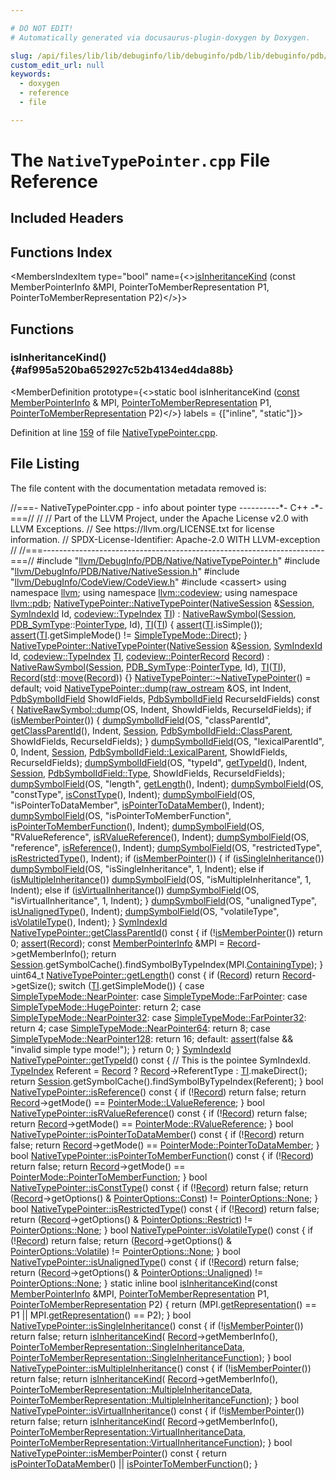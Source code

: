 ```yaml
---

# DO NOT EDIT!
# Automatically generated via docusaurus-plugin-doxygen by Doxygen.

slug: /api/files/lib/lib/debuginfo/lib/debuginfo/pdb/lib/debuginfo/pdb/native/nativetypepointer-cpp
custom_edit_url: null
keywords:
  - doxygen
  - reference
  - file

---
```





# The `NativeTypePointer.cpp` File Reference

<DoxygenPage pluginConfig={pluginConfig}>



## Included Headers

<IncludesList>
<IncludesListItem
  filePath="llvm/DebugInfo/PDB/Native/NativeTypePointer.h"
  permalink="/docs/api/files/include/include/llvm/include/llvm/debuginfo/include/llvm/debuginfo/pdb/include/llvm/debuginfo/pdb/native/nativetypepointer-h"
  isLocal="true" />
<IncludesListItem
  filePath="llvm/DebugInfo/PDB/Native/NativeSession.h"
  permalink="/docs/api/files/include/include/llvm/include/llvm/debuginfo/include/llvm/debuginfo/pdb/include/llvm/debuginfo/pdb/native/nativesession-h"
  isLocal="true" />
<IncludesListItem
  filePath="llvm/DebugInfo/CodeView/CodeView.h"
  permalink="/docs/api/files/include/include/llvm/include/llvm/debuginfo/include/llvm/debuginfo/codeview/codeview-h"
  isLocal="true" />
<IncludesListItem
  filePath="cassert"
  permalink=""
  isLocal="false" />
</IncludesList>

## Functions Index

<MembersIndex>

<MembersIndexItem
  type="bool"
  name={<><a href="#af995a520ba652927c52b4134ed4da88b">isInheritanceKind</a> (const MemberPointerInfo &amp;MPI, PointerToMemberRepresentation P1, PointerToMemberRepresentation P2)</>}>
</MembersIndexItem>

</MembersIndex>


<SectionDefinition>

## Functions

### isInheritanceKind() {#af995a520ba652927c52b4134ed4da88b}

<MemberDefinition
  prototype={<>static bool isInheritanceKind (<a href="/docs/api/files/lib/lib/target/lib/target/aarch64/aarch64promoteconstant-cpp/#a90f8350fecae261c25be85d38b451bff">const</a> <a href="/docs/api/classes/llvm/codeview/memberpointerinfo">MemberPointerInfo</a> &amp; MPI, <a href="/docs/api/namespaces/llvm/codeview/#a524c6566f0266fbbbe1c7ed25882c7dd">PointerToMemberRepresentation</a> P1, <a href="/docs/api/namespaces/llvm/codeview/#a524c6566f0266fbbbe1c7ed25882c7dd">PointerToMemberRepresentation</a> P2)</>}
  labels = {["inline", "static"]}>

Definition at line <a href="#l00159">159</a> of file <a href="/docs/api/files/lib/lib/debuginfo/lib/debuginfo/pdb/lib/debuginfo/pdb/native/nativetypepointer-cpp">NativeTypePointer.cpp</a>.
</MemberDefinition>

</SectionDefinition>

## File Listing

The file content with the documentation metadata removed is:

<ProgramListing>

<Link id="l00001" /><CodeLine lineNumber="1"><Highlight kind="comment">//===- NativeTypePointer.cpp - info about pointer type ----------&#42;- C++ -&#42;-===//</Highlight><Highlight kind="normal"></Highlight></CodeLine>
<Link id="l00002" /><CodeLine lineNumber="2"><Highlight kind="normal"></Highlight><Highlight kind="comment">//</Highlight><Highlight kind="normal"></Highlight></CodeLine>
<Link id="l00003" /><CodeLine lineNumber="3"><Highlight kind="normal"></Highlight><Highlight kind="comment">// Part of the LLVM Project, under the Apache License v2.0 with LLVM Exceptions.</Highlight><Highlight kind="normal"></Highlight></CodeLine>
<Link id="l00004" /><CodeLine lineNumber="4"><Highlight kind="normal"></Highlight><Highlight kind="comment">// See https://llvm.org/LICENSE.txt for license information.</Highlight><Highlight kind="normal"></Highlight></CodeLine>
<Link id="l00005" /><CodeLine lineNumber="5"><Highlight kind="normal"></Highlight><Highlight kind="comment">// SPDX-License-Identifier: Apache-2.0 WITH LLVM-exception</Highlight><Highlight kind="normal"></Highlight></CodeLine>
<Link id="l00006" /><CodeLine lineNumber="6"><Highlight kind="normal"></Highlight><Highlight kind="comment">//</Highlight><Highlight kind="normal"></Highlight></CodeLine>
<Link id="l00007" /><CodeLine lineNumber="7"><Highlight kind="normal"></Highlight><Highlight kind="comment">//===----------------------------------------------------------------------===//</Highlight><Highlight kind="normal"></Highlight></CodeLine>
<Link id="l00008" /><CodeLine lineNumber="8"><Highlight kind="normal"></Highlight></CodeLine>
<Link id="l00009" /><CodeLine lineNumber="9"><Highlight kind="normal"></Highlight><Highlight kind="preprocessor">#include &quot;<a href="/docs/api/files/include/include/llvm/include/llvm/debuginfo/include/llvm/debuginfo/pdb/include/llvm/debuginfo/pdb/native/nativetypepointer-h">llvm/DebugInfo/PDB/Native/NativeTypePointer.h</a>&quot;</Highlight><Highlight kind="normal"></Highlight></CodeLine>
<Link id="l00010" /><CodeLine lineNumber="10"><Highlight kind="normal"></Highlight><Highlight kind="preprocessor">#include &quot;<a href="/docs/api/files/include/include/llvm/include/llvm/debuginfo/include/llvm/debuginfo/pdb/include/llvm/debuginfo/pdb/native/nativesession-h">llvm/DebugInfo/PDB/Native/NativeSession.h</a>&quot;</Highlight><Highlight kind="normal"></Highlight></CodeLine>
<Link id="l00011" /><CodeLine lineNumber="11"><Highlight kind="normal"></Highlight></CodeLine>
<Link id="l00012" /><CodeLine lineNumber="12"><Highlight kind="normal"></Highlight><Highlight kind="preprocessor">#include &quot;<a href="/docs/api/files/include/include/llvm/include/llvm/debuginfo/include/llvm/debuginfo/codeview/codeview-h">llvm/DebugInfo/CodeView/CodeView.h</a>&quot;</Highlight><Highlight kind="normal"></Highlight></CodeLine>
<Link id="l00013" /><CodeLine lineNumber="13"><Highlight kind="normal"></Highlight></CodeLine>
<Link id="l00014" /><CodeLine lineNumber="14"><Highlight kind="normal"></Highlight><Highlight kind="preprocessor">#include &lt;cassert&gt;</Highlight><Highlight kind="normal"></Highlight></CodeLine>
<Link id="l00015" /><CodeLine lineNumber="15"><Highlight kind="normal"></Highlight></CodeLine>
<Link id="l00016" /><CodeLine lineNumber="16"><Highlight kind="normal"></Highlight><Highlight kind="keyword">using namespace </Highlight><Highlight kind="normal"><a href="/docs/api/namespaces/llvm">llvm</a>;</Highlight></CodeLine>
<Link id="l00017" /><CodeLine lineNumber="17"><Highlight kind="normal"></Highlight><Highlight kind="keyword">using namespace </Highlight><Highlight kind="normal"><a href="/docs/api/namespaces/llvm/codeview">llvm::codeview</a>;</Highlight></CodeLine>
<Link id="l00018" /><CodeLine lineNumber="18"><Highlight kind="normal"></Highlight><Highlight kind="keyword">using namespace </Highlight><Highlight kind="normal"><a href="/docs/api/namespaces/llvm/pdb">llvm::pdb</a>;</Highlight></CodeLine>
<Link id="l00019" /><CodeLine lineNumber="19"><Highlight kind="normal"></Highlight></CodeLine>
<Link id="l00020" /><CodeLine lineNumber="20" lineLink="/docs/api/classes/llvm/pdb/nativetypepointer/#ab505cfbd671a4ca4db53adda746f04ad"><Highlight kind="normal"><a href="/docs/api/classes/llvm/pdb/nativetypepointer/#ab505cfbd671a4ca4db53adda746f04ad">NativeTypePointer::NativeTypePointer</a>(<a href="/docs/api/classes/llvm/pdb/nativesession">NativeSession</a> &amp;<a href="/docs/api/classes/llvm/pdb/nativerawsymbol/#ae264b7462dfb57a16a94b8f871f52920">Session</a>, <a href="/docs/api/namespaces/llvm/pdb/#a0d95a0af7fff523a0a4bfb7f6b578d12">SymIndexId</a> Id,</Highlight></CodeLine>
<Link id="l00021" /><CodeLine lineNumber="21"><Highlight kind="normal">                                     <a href="/docs/api/classes/llvm/codeview/typeindex">codeview::TypeIndex</a> <a href="/docs/api/classes/llvm/pdb/nativetypepointer/#a90bb92a5920a90c1263efc52a320a130">TI</a>)</Highlight></CodeLine>
<Link id="l00022" /><CodeLine lineNumber="22"><Highlight kind="normal">    : <a href="/docs/api/classes/llvm/pdb/nativerawsymbol/#a4cbeed8a0b429b5aea245873a199f97b">NativeRawSymbol</a>(<a href="/docs/api/classes/llvm/pdb/nativerawsymbol/#ae264b7462dfb57a16a94b8f871f52920">Session</a>, <a href="/docs/api/namespaces/llvm/pdb/#a33e853ec74d48b1340d1d4bae772d30b">PDB&#95;SymType</a>::<a href="/docs/api/namespaces/llvm/pdb/#a33e853ec74d48b1340d1d4bae772d30bae385c38bb67ea909198e13ee23c21028">PointerType</a>, Id), <a href="/docs/api/classes/llvm/pdb/nativetypepointer/#a90bb92a5920a90c1263efc52a320a130">TI</a>(<a href="/docs/api/classes/llvm/pdb/nativetypepointer/#a90bb92a5920a90c1263efc52a320a130">TI</a>) &#123;</Highlight></CodeLine>
<Link id="l00023" /><CodeLine lineNumber="23"><Highlight kind="normal">  <a href="/docs/api/files/lib/lib/target/lib/target/amdgpu/silowercontrolflow-cpp/#a4868c5d81c5ccc98c47aeab6244346a0">assert</a>(<a href="/docs/api/classes/llvm/pdb/nativetypepointer/#a90bb92a5920a90c1263efc52a320a130">TI</a>.isSimple());</Highlight></CodeLine>
<Link id="l00024" /><CodeLine lineNumber="24"><Highlight kind="normal">  <a href="/docs/api/files/lib/lib/target/lib/target/amdgpu/silowercontrolflow-cpp/#a4868c5d81c5ccc98c47aeab6244346a0">assert</a>(<a href="/docs/api/classes/llvm/pdb/nativetypepointer/#a90bb92a5920a90c1263efc52a320a130">TI</a>.getSimpleMode() != <a href="/docs/api/namespaces/llvm/codeview/#a9a5c54ae452fcc89ddc0c8d9b7b46caaafd1dd0c603be8170f9eae0be9f2f6afb">SimpleTypeMode::Direct</a>);</Highlight></CodeLine>
<Link id="l00025" /><CodeLine lineNumber="25"><Highlight kind="normal">&#125;</Highlight></CodeLine>
<Link id="l00026" /><CodeLine lineNumber="26"><Highlight kind="normal"></Highlight></CodeLine>
<Link id="l00027" /><CodeLine lineNumber="27" lineLink="/docs/api/classes/llvm/pdb/nativetypepointer/#a6c55b42ed0eae4232518eb7911e4527b"><Highlight kind="normal"><a href="/docs/api/classes/llvm/pdb/nativetypepointer/#ab505cfbd671a4ca4db53adda746f04ad">NativeTypePointer::NativeTypePointer</a>(<a href="/docs/api/classes/llvm/pdb/nativesession">NativeSession</a> &amp;<a href="/docs/api/classes/llvm/pdb/nativerawsymbol/#ae264b7462dfb57a16a94b8f871f52920">Session</a>, <a href="/docs/api/namespaces/llvm/pdb/#a0d95a0af7fff523a0a4bfb7f6b578d12">SymIndexId</a> Id,</Highlight></CodeLine>
<Link id="l00028" /><CodeLine lineNumber="28"><Highlight kind="normal">                                     <a href="/docs/api/classes/llvm/codeview/typeindex">codeview::TypeIndex</a> <a href="/docs/api/classes/llvm/pdb/nativetypepointer/#a90bb92a5920a90c1263efc52a320a130">TI</a>,</Highlight></CodeLine>
<Link id="l00029" /><CodeLine lineNumber="29"><Highlight kind="normal">                                     <a href="/docs/api/classes/llvm/codeview/pointerrecord">codeview::PointerRecord</a> <a href="/docs/api/classes/llvm/pdb/nativetypepointer/#aeab0af506bd57a8fb15cae29a3309ed7">Record</a>)</Highlight></CodeLine>
<Link id="l00030" /><CodeLine lineNumber="30"><Highlight kind="normal">    : <a href="/docs/api/classes/llvm/pdb/nativerawsymbol/#a4cbeed8a0b429b5aea245873a199f97b">NativeRawSymbol</a>(<a href="/docs/api/classes/llvm/pdb/nativerawsymbol/#ae264b7462dfb57a16a94b8f871f52920">Session</a>, <a href="/docs/api/namespaces/llvm/pdb/#a33e853ec74d48b1340d1d4bae772d30b">PDB&#95;SymType</a>::<a href="/docs/api/namespaces/llvm/pdb/#a33e853ec74d48b1340d1d4bae772d30bae385c38bb67ea909198e13ee23c21028">PointerType</a>, Id), <a href="/docs/api/classes/llvm/pdb/nativetypepointer/#a90bb92a5920a90c1263efc52a320a130">TI</a>(<a href="/docs/api/classes/llvm/pdb/nativetypepointer/#a90bb92a5920a90c1263efc52a320a130">TI</a>),</Highlight></CodeLine>
<Link id="l00031" /><CodeLine lineNumber="31"><Highlight kind="normal">      <a href="/docs/api/classes/llvm/pdb/nativetypepointer/#aeab0af506bd57a8fb15cae29a3309ed7">Record</a>(<a href="/docs/api/namespaces/std">std</a>::<a href="/docs/api/namespaces/llvm/#abfc9c7ecf70f66901e439f7c04ef3dbb">move</a>(<a href="/docs/api/classes/llvm/pdb/nativetypepointer/#aeab0af506bd57a8fb15cae29a3309ed7">Record</a>)) &#123;&#125;</Highlight></CodeLine>
<Link id="l00032" /><CodeLine lineNumber="32"><Highlight kind="normal"></Highlight></CodeLine>
<Link id="l00033" /><CodeLine lineNumber="33"><Highlight kind="normal"><a href="/docs/api/classes/llvm/pdb/nativetypepointer/#a5429597efbdd652c1552340981ea852d">NativeTypePointer::~NativeTypePointer</a>() = </Highlight><Highlight kind="keywordflow">default</Highlight><Highlight kind="normal">;</Highlight></CodeLine>
<Link id="l00034" /><CodeLine lineNumber="34"><Highlight kind="normal"></Highlight></CodeLine>
<Link id="l00035" /><CodeLine lineNumber="35" lineLink="/docs/api/classes/llvm/pdb/nativetypepointer/#a345422190d7931ba8f40e98dcf8e75b0"><Highlight kind="normal"></Highlight><Highlight kind="keywordtype">void</Highlight><Highlight kind="normal"> <a href="/docs/api/classes/llvm/pdb/nativetypepointer/#a345422190d7931ba8f40e98dcf8e75b0">NativeTypePointer::dump</a>(<a href="/docs/api/classes/llvm/raw-ostream">raw&#95;ostream</a> &amp;OS, </Highlight><Highlight kind="keywordtype">int</Highlight><Highlight kind="normal"> Indent,</Highlight></CodeLine>
<Link id="l00036" /><CodeLine lineNumber="36"><Highlight kind="normal">                             <a href="/docs/api/namespaces/llvm/pdb/#a952cb7401a07c49e2879fbfc92f0dc2c">PdbSymbolIdField</a> ShowIdFields,</Highlight></CodeLine>
<Link id="l00037" /><CodeLine lineNumber="37"><Highlight kind="normal">                             <a href="/docs/api/namespaces/llvm/pdb/#a952cb7401a07c49e2879fbfc92f0dc2c">PdbSymbolIdField</a> RecurseIdFields)</Highlight><Highlight kind="keyword"> const </Highlight><Highlight kind="normal">&#123;</Highlight></CodeLine>
<Link id="l00038" /><CodeLine lineNumber="38"><Highlight kind="normal">  <a href="/docs/api/classes/llvm/pdb/nativerawsymbol/#aeeda1eb1da6fda8318d0a3093caa3ea2">NativeRawSymbol::dump</a>(OS, Indent, ShowIdFields, RecurseIdFields);</Highlight></CodeLine>
<Link id="l00039" /><CodeLine lineNumber="39"><Highlight kind="normal"></Highlight></CodeLine>
<Link id="l00040" /><CodeLine lineNumber="40"><Highlight kind="normal">  </Highlight><Highlight kind="keywordflow">if</Highlight><Highlight kind="normal"> (<a href="/docs/api/classes/llvm/pdb/nativetypepointer/#aa7e4a7228eb6759f0a31c4befccf8019">isMemberPointer</a>()) &#123;</Highlight></CodeLine>
<Link id="l00041" /><CodeLine lineNumber="41"><Highlight kind="normal">    <a href="/docs/api/namespaces/llvm/pdb/#aebe60f61f4fe8956834c561bfb8a75e8">dumpSymbolIdField</a>(OS, </Highlight><Highlight kind="stringliteral">&quot;classParentId&quot;</Highlight><Highlight kind="normal">, <a href="/docs/api/classes/llvm/pdb/nativetypepointer/#a4805d5612b80e0d248c3ddc1a2997a95">getClassParentId</a>(), Indent, <a href="/docs/api/classes/llvm/pdb/nativerawsymbol/#ae264b7462dfb57a16a94b8f871f52920">Session</a>,</Highlight></CodeLine>
<Link id="l00042" /><CodeLine lineNumber="42"><Highlight kind="normal">                      <a href="/docs/api/namespaces/llvm/pdb/#a952cb7401a07c49e2879fbfc92f0dc2ca5ec2b91b4f21888ae4a157c15d806941">PdbSymbolIdField::ClassParent</a>, ShowIdFields,</Highlight></CodeLine>
<Link id="l00043" /><CodeLine lineNumber="43"><Highlight kind="normal">                      RecurseIdFields);</Highlight></CodeLine>
<Link id="l00044" /><CodeLine lineNumber="44"><Highlight kind="normal">  &#125;</Highlight></CodeLine>
<Link id="l00045" /><CodeLine lineNumber="45"><Highlight kind="normal">  <a href="/docs/api/namespaces/llvm/pdb/#aebe60f61f4fe8956834c561bfb8a75e8">dumpSymbolIdField</a>(OS, </Highlight><Highlight kind="stringliteral">&quot;lexicalParentId&quot;</Highlight><Highlight kind="normal">, 0, Indent, <a href="/docs/api/classes/llvm/pdb/nativerawsymbol/#ae264b7462dfb57a16a94b8f871f52920">Session</a>,</Highlight></CodeLine>
<Link id="l00046" /><CodeLine lineNumber="46"><Highlight kind="normal">                    <a href="/docs/api/namespaces/llvm/pdb/#a952cb7401a07c49e2879fbfc92f0dc2ca0a31053bfd7ad7db33f78a8c31f4c99a">PdbSymbolIdField::LexicalParent</a>, ShowIdFields,</Highlight></CodeLine>
<Link id="l00047" /><CodeLine lineNumber="47"><Highlight kind="normal">                    RecurseIdFields);</Highlight></CodeLine>
<Link id="l00048" /><CodeLine lineNumber="48"><Highlight kind="normal">  <a href="/docs/api/namespaces/llvm/pdb/#aebe60f61f4fe8956834c561bfb8a75e8">dumpSymbolIdField</a>(OS, </Highlight><Highlight kind="stringliteral">&quot;typeId&quot;</Highlight><Highlight kind="normal">, <a href="/docs/api/classes/llvm/pdb/nativetypepointer/#a0a0e930306877fcde9ec2d6b9e9abd15">getTypeId</a>(), Indent, <a href="/docs/api/classes/llvm/pdb/nativerawsymbol/#ae264b7462dfb57a16a94b8f871f52920">Session</a>,</Highlight></CodeLine>
<Link id="l00049" /><CodeLine lineNumber="49"><Highlight kind="normal">                    <a href="/docs/api/namespaces/llvm/pdb/#a952cb7401a07c49e2879fbfc92f0dc2caa1fa27779242b4902f7ae3bdd5c6d508">PdbSymbolIdField::Type</a>, ShowIdFields, RecurseIdFields);</Highlight></CodeLine>
<Link id="l00050" /><CodeLine lineNumber="50"><Highlight kind="normal">  <a href="/docs/api/namespaces/llvm/pdb/#a28e0e7c7f7920e3608fea13ec3e4394e">dumpSymbolField</a>(OS, </Highlight><Highlight kind="stringliteral">&quot;length&quot;</Highlight><Highlight kind="normal">, <a href="/docs/api/classes/llvm/pdb/nativetypepointer/#ac94623caedbca7f9d08757406113097e">getLength</a>(), Indent);</Highlight></CodeLine>
<Link id="l00051" /><CodeLine lineNumber="51"><Highlight kind="normal">  <a href="/docs/api/namespaces/llvm/pdb/#a28e0e7c7f7920e3608fea13ec3e4394e">dumpSymbolField</a>(OS, </Highlight><Highlight kind="stringliteral">&quot;constType&quot;</Highlight><Highlight kind="normal">, <a href="/docs/api/classes/llvm/pdb/nativetypepointer/#a65827bd953d4215dd6c5635cd9577a13">isConstType</a>(), Indent);</Highlight></CodeLine>
<Link id="l00052" /><CodeLine lineNumber="52"><Highlight kind="normal">  <a href="/docs/api/namespaces/llvm/pdb/#a28e0e7c7f7920e3608fea13ec3e4394e">dumpSymbolField</a>(OS, </Highlight><Highlight kind="stringliteral">&quot;isPointerToDataMember&quot;</Highlight><Highlight kind="normal">, <a href="/docs/api/classes/llvm/pdb/nativetypepointer/#a1f75e0676f94c37de3f6d8682a77c5d6">isPointerToDataMember</a>(), Indent);</Highlight></CodeLine>
<Link id="l00053" /><CodeLine lineNumber="53"><Highlight kind="normal">  <a href="/docs/api/namespaces/llvm/pdb/#a28e0e7c7f7920e3608fea13ec3e4394e">dumpSymbolField</a>(OS, </Highlight><Highlight kind="stringliteral">&quot;isPointerToMemberFunction&quot;</Highlight><Highlight kind="normal">, <a href="/docs/api/classes/llvm/pdb/nativetypepointer/#a424b3b1c390e74a8177b087699bcd22c">isPointerToMemberFunction</a>(),</Highlight></CodeLine>
<Link id="l00054" /><CodeLine lineNumber="54"><Highlight kind="normal">                  Indent);</Highlight></CodeLine>
<Link id="l00055" /><CodeLine lineNumber="55"><Highlight kind="normal">  <a href="/docs/api/namespaces/llvm/pdb/#a28e0e7c7f7920e3608fea13ec3e4394e">dumpSymbolField</a>(OS, </Highlight><Highlight kind="stringliteral">&quot;RValueReference&quot;</Highlight><Highlight kind="normal">, <a href="/docs/api/classes/llvm/pdb/nativetypepointer/#aaad1bb64a5fe6dfe831822aa51d119a8">isRValueReference</a>(), Indent);</Highlight></CodeLine>
<Link id="l00056" /><CodeLine lineNumber="56"><Highlight kind="normal">  <a href="/docs/api/namespaces/llvm/pdb/#a28e0e7c7f7920e3608fea13ec3e4394e">dumpSymbolField</a>(OS, </Highlight><Highlight kind="stringliteral">&quot;reference&quot;</Highlight><Highlight kind="normal">, <a href="/docs/api/classes/llvm/pdb/nativetypepointer/#a5491839bc80efcb86c57f2d102432f18">isReference</a>(), Indent);</Highlight></CodeLine>
<Link id="l00057" /><CodeLine lineNumber="57"><Highlight kind="normal">  <a href="/docs/api/namespaces/llvm/pdb/#a28e0e7c7f7920e3608fea13ec3e4394e">dumpSymbolField</a>(OS, </Highlight><Highlight kind="stringliteral">&quot;restrictedType&quot;</Highlight><Highlight kind="normal">, <a href="/docs/api/classes/llvm/pdb/nativetypepointer/#aeb1f0b3a5fc18615a2e91380fc58ba1b">isRestrictedType</a>(), Indent);</Highlight></CodeLine>
<Link id="l00058" /><CodeLine lineNumber="58"><Highlight kind="normal">  </Highlight><Highlight kind="keywordflow">if</Highlight><Highlight kind="normal"> (<a href="/docs/api/classes/llvm/pdb/nativetypepointer/#aa7e4a7228eb6759f0a31c4befccf8019">isMemberPointer</a>()) &#123;</Highlight></CodeLine>
<Link id="l00059" /><CodeLine lineNumber="59"><Highlight kind="normal">    </Highlight><Highlight kind="keywordflow">if</Highlight><Highlight kind="normal"> (<a href="/docs/api/classes/llvm/pdb/nativetypepointer/#a6dcf96a969eb7a017c7ee193e226ce3c">isSingleInheritance</a>())</Highlight></CodeLine>
<Link id="l00060" /><CodeLine lineNumber="60"><Highlight kind="normal">      <a href="/docs/api/namespaces/llvm/pdb/#a28e0e7c7f7920e3608fea13ec3e4394e">dumpSymbolField</a>(OS, </Highlight><Highlight kind="stringliteral">&quot;isSingleInheritance&quot;</Highlight><Highlight kind="normal">, 1, Indent);</Highlight></CodeLine>
<Link id="l00061" /><CodeLine lineNumber="61"><Highlight kind="normal">    </Highlight><Highlight kind="keywordflow">else</Highlight><Highlight kind="normal"> </Highlight><Highlight kind="keywordflow">if</Highlight><Highlight kind="normal"> (<a href="/docs/api/classes/llvm/pdb/nativetypepointer/#a7253f2536c2db48120492b1b078ca0f4">isMultipleInheritance</a>())</Highlight></CodeLine>
<Link id="l00062" /><CodeLine lineNumber="62"><Highlight kind="normal">      <a href="/docs/api/namespaces/llvm/pdb/#a28e0e7c7f7920e3608fea13ec3e4394e">dumpSymbolField</a>(OS, </Highlight><Highlight kind="stringliteral">&quot;isMultipleInheritance&quot;</Highlight><Highlight kind="normal">, 1, Indent);</Highlight></CodeLine>
<Link id="l00063" /><CodeLine lineNumber="63"><Highlight kind="normal">    </Highlight><Highlight kind="keywordflow">else</Highlight><Highlight kind="normal"> </Highlight><Highlight kind="keywordflow">if</Highlight><Highlight kind="normal"> (<a href="/docs/api/classes/llvm/pdb/nativetypepointer/#a5e925cb23beb9c7f21317f0905151a49">isVirtualInheritance</a>())</Highlight></CodeLine>
<Link id="l00064" /><CodeLine lineNumber="64"><Highlight kind="normal">      <a href="/docs/api/namespaces/llvm/pdb/#a28e0e7c7f7920e3608fea13ec3e4394e">dumpSymbolField</a>(OS, </Highlight><Highlight kind="stringliteral">&quot;isVirtualInheritance&quot;</Highlight><Highlight kind="normal">, 1, Indent);</Highlight></CodeLine>
<Link id="l00065" /><CodeLine lineNumber="65"><Highlight kind="normal">  &#125;</Highlight></CodeLine>
<Link id="l00066" /><CodeLine lineNumber="66"><Highlight kind="normal">  <a href="/docs/api/namespaces/llvm/pdb/#a28e0e7c7f7920e3608fea13ec3e4394e">dumpSymbolField</a>(OS, </Highlight><Highlight kind="stringliteral">&quot;unalignedType&quot;</Highlight><Highlight kind="normal">, <a href="/docs/api/classes/llvm/pdb/nativetypepointer/#ab5d9e48c7b104c0bd45fe643a8e12891">isUnalignedType</a>(), Indent);</Highlight></CodeLine>
<Link id="l00067" /><CodeLine lineNumber="67"><Highlight kind="normal">  <a href="/docs/api/namespaces/llvm/pdb/#a28e0e7c7f7920e3608fea13ec3e4394e">dumpSymbolField</a>(OS, </Highlight><Highlight kind="stringliteral">&quot;volatileType&quot;</Highlight><Highlight kind="normal">, <a href="/docs/api/classes/llvm/pdb/nativetypepointer/#ac78738977ee6d3500698798e7ee69b64">isVolatileType</a>(), Indent);</Highlight></CodeLine>
<Link id="l00068" /><CodeLine lineNumber="68"><Highlight kind="normal">&#125;</Highlight></CodeLine>
<Link id="l00069" /><CodeLine lineNumber="69"><Highlight kind="normal"></Highlight></CodeLine>
<Link id="l00070" /><CodeLine lineNumber="70" lineLink="/docs/api/classes/llvm/pdb/nativetypepointer/#a4805d5612b80e0d248c3ddc1a2997a95"><Highlight kind="normal"><a href="/docs/api/namespaces/llvm/pdb/#a0d95a0af7fff523a0a4bfb7f6b578d12">SymIndexId</a> <a href="/docs/api/classes/llvm/pdb/nativetypepointer/#a4805d5612b80e0d248c3ddc1a2997a95">NativeTypePointer::getClassParentId</a>()</Highlight><Highlight kind="keyword"> const </Highlight><Highlight kind="normal">&#123;</Highlight></CodeLine>
<Link id="l00071" /><CodeLine lineNumber="71"><Highlight kind="normal">  </Highlight><Highlight kind="keywordflow">if</Highlight><Highlight kind="normal"> (!<a href="/docs/api/classes/llvm/pdb/nativetypepointer/#aa7e4a7228eb6759f0a31c4befccf8019">isMemberPointer</a>())</Highlight></CodeLine>
<Link id="l00072" /><CodeLine lineNumber="72"><Highlight kind="normal">    </Highlight><Highlight kind="keywordflow">return</Highlight><Highlight kind="normal"> 0;</Highlight></CodeLine>
<Link id="l00073" /><CodeLine lineNumber="73"><Highlight kind="normal"></Highlight></CodeLine>
<Link id="l00074" /><CodeLine lineNumber="74"><Highlight kind="normal">  <a href="/docs/api/files/lib/lib/target/lib/target/amdgpu/silowercontrolflow-cpp/#a4868c5d81c5ccc98c47aeab6244346a0">assert</a>(<a href="/docs/api/classes/llvm/pdb/nativetypepointer/#aeab0af506bd57a8fb15cae29a3309ed7">Record</a>);</Highlight></CodeLine>
<Link id="l00075" /><CodeLine lineNumber="75"><Highlight kind="normal">  </Highlight><Highlight kind="keyword">const</Highlight><Highlight kind="normal"> <a href="/docs/api/classes/llvm/codeview/memberpointerinfo">MemberPointerInfo</a> &amp;MPI = <a href="/docs/api/classes/llvm/pdb/nativetypepointer/#aeab0af506bd57a8fb15cae29a3309ed7">Record</a>-&gt;getMemberInfo();</Highlight></CodeLine>
<Link id="l00076" /><CodeLine lineNumber="76"><Highlight kind="normal">  </Highlight><Highlight kind="keywordflow">return</Highlight><Highlight kind="normal"> <a href="/docs/api/classes/llvm/pdb/nativerawsymbol/#ae264b7462dfb57a16a94b8f871f52920">Session</a>.getSymbolCache().findSymbolByTypeIndex(MPI.<a href="/docs/api/classes/llvm/codeview/memberpointerinfo/#aa62149c3c6a779f5fc77447390ccfc5f">ContainingType</a>);</Highlight></CodeLine>
<Link id="l00077" /><CodeLine lineNumber="77"><Highlight kind="normal">&#125;</Highlight></CodeLine>
<Link id="l00078" /><CodeLine lineNumber="78"><Highlight kind="normal"></Highlight></CodeLine>
<Link id="l00079" /><CodeLine lineNumber="79" lineLink="/docs/api/classes/llvm/pdb/nativetypepointer/#ac94623caedbca7f9d08757406113097e"><Highlight kind="normal">uint64&#95;t <a href="/docs/api/classes/llvm/pdb/nativetypepointer/#ac94623caedbca7f9d08757406113097e">NativeTypePointer::getLength</a>()</Highlight><Highlight kind="keyword"> const </Highlight><Highlight kind="normal">&#123;</Highlight></CodeLine>
<Link id="l00080" /><CodeLine lineNumber="80"><Highlight kind="normal">  </Highlight><Highlight kind="keywordflow">if</Highlight><Highlight kind="normal"> (<a href="/docs/api/classes/llvm/pdb/nativetypepointer/#aeab0af506bd57a8fb15cae29a3309ed7">Record</a>)</Highlight></CodeLine>
<Link id="l00081" /><CodeLine lineNumber="81"><Highlight kind="normal">    </Highlight><Highlight kind="keywordflow">return</Highlight><Highlight kind="normal"> <a href="/docs/api/classes/llvm/pdb/nativetypepointer/#aeab0af506bd57a8fb15cae29a3309ed7">Record</a>-&gt;getSize();</Highlight></CodeLine>
<Link id="l00082" /><CodeLine lineNumber="82"><Highlight kind="normal"></Highlight></CodeLine>
<Link id="l00083" /><CodeLine lineNumber="83"><Highlight kind="normal">  </Highlight><Highlight kind="keywordflow">switch</Highlight><Highlight kind="normal"> (<a href="/docs/api/classes/llvm/pdb/nativetypepointer/#a90bb92a5920a90c1263efc52a320a130">TI</a>.getSimpleMode()) &#123;</Highlight></CodeLine>
<Link id="l00084" /><CodeLine lineNumber="84"><Highlight kind="normal">  </Highlight><Highlight kind="keywordflow">case</Highlight><Highlight kind="normal"> <a href="/docs/api/namespaces/llvm/codeview/#a9a5c54ae452fcc89ddc0c8d9b7b46caaa02027bfdc30a94b3403f55272734cfa6">SimpleTypeMode::NearPointer</a>:</Highlight></CodeLine>
<Link id="l00085" /><CodeLine lineNumber="85"><Highlight kind="normal">  </Highlight><Highlight kind="keywordflow">case</Highlight><Highlight kind="normal"> <a href="/docs/api/namespaces/llvm/codeview/#a9a5c54ae452fcc89ddc0c8d9b7b46caaa50b45f9cd686e534d40ffce8247c33de">SimpleTypeMode::FarPointer</a>:</Highlight></CodeLine>
<Link id="l00086" /><CodeLine lineNumber="86"><Highlight kind="normal">  </Highlight><Highlight kind="keywordflow">case</Highlight><Highlight kind="normal"> <a href="/docs/api/namespaces/llvm/codeview/#a9a5c54ae452fcc89ddc0c8d9b7b46caaaae71736521fce2dc51ce0fe09f468f3b">SimpleTypeMode::HugePointer</a>:</Highlight></CodeLine>
<Link id="l00087" /><CodeLine lineNumber="87"><Highlight kind="normal">    </Highlight><Highlight kind="keywordflow">return</Highlight><Highlight kind="normal"> 2;</Highlight></CodeLine>
<Link id="l00088" /><CodeLine lineNumber="88"><Highlight kind="normal">  </Highlight><Highlight kind="keywordflow">case</Highlight><Highlight kind="normal"> <a href="/docs/api/namespaces/llvm/codeview/#a9a5c54ae452fcc89ddc0c8d9b7b46caaadc6b5357b616d34a07d679a56ad90aba">SimpleTypeMode::NearPointer32</a>:</Highlight></CodeLine>
<Link id="l00089" /><CodeLine lineNumber="89"><Highlight kind="normal">  </Highlight><Highlight kind="keywordflow">case</Highlight><Highlight kind="normal"> <a href="/docs/api/namespaces/llvm/codeview/#a9a5c54ae452fcc89ddc0c8d9b7b46caaa88173e475c2c0f2897927bf66c470336">SimpleTypeMode::FarPointer32</a>:</Highlight></CodeLine>
<Link id="l00090" /><CodeLine lineNumber="90"><Highlight kind="normal">    </Highlight><Highlight kind="keywordflow">return</Highlight><Highlight kind="normal"> 4;</Highlight></CodeLine>
<Link id="l00091" /><CodeLine lineNumber="91"><Highlight kind="normal">  </Highlight><Highlight kind="keywordflow">case</Highlight><Highlight kind="normal"> <a href="/docs/api/namespaces/llvm/codeview/#a9a5c54ae452fcc89ddc0c8d9b7b46caaa6b5cf2c011b307b6427f284c7423a769">SimpleTypeMode::NearPointer64</a>:</Highlight></CodeLine>
<Link id="l00092" /><CodeLine lineNumber="92"><Highlight kind="normal">    </Highlight><Highlight kind="keywordflow">return</Highlight><Highlight kind="normal"> 8;</Highlight></CodeLine>
<Link id="l00093" /><CodeLine lineNumber="93"><Highlight kind="normal">  </Highlight><Highlight kind="keywordflow">case</Highlight><Highlight kind="normal"> <a href="/docs/api/namespaces/llvm/codeview/#a9a5c54ae452fcc89ddc0c8d9b7b46caaa9290f95435c323f951e081836e89f2e4">SimpleTypeMode::NearPointer128</a>:</Highlight></CodeLine>
<Link id="l00094" /><CodeLine lineNumber="94"><Highlight kind="normal">    </Highlight><Highlight kind="keywordflow">return</Highlight><Highlight kind="normal"> 16;</Highlight></CodeLine>
<Link id="l00095" /><CodeLine lineNumber="95"><Highlight kind="normal">  </Highlight><Highlight kind="keywordflow">default</Highlight><Highlight kind="normal">:</Highlight></CodeLine>
<Link id="l00096" /><CodeLine lineNumber="96"><Highlight kind="normal">    <a href="/docs/api/files/lib/lib/target/lib/target/amdgpu/silowercontrolflow-cpp/#a4868c5d81c5ccc98c47aeab6244346a0">assert</a>(</Highlight><Highlight kind="keyword">false</Highlight><Highlight kind="normal"> &amp;&amp; </Highlight><Highlight kind="stringliteral">&quot;invalid simple type mode!&quot;</Highlight><Highlight kind="normal">);</Highlight></CodeLine>
<Link id="l00097" /><CodeLine lineNumber="97"><Highlight kind="normal">  &#125;</Highlight></CodeLine>
<Link id="l00098" /><CodeLine lineNumber="98"><Highlight kind="normal">  </Highlight><Highlight kind="keywordflow">return</Highlight><Highlight kind="normal"> 0;</Highlight></CodeLine>
<Link id="l00099" /><CodeLine lineNumber="99"><Highlight kind="normal">&#125;</Highlight></CodeLine>
<Link id="l00100" /><CodeLine lineNumber="100"><Highlight kind="normal"></Highlight></CodeLine>
<Link id="l00101" /><CodeLine lineNumber="101" lineLink="/docs/api/classes/llvm/pdb/nativetypepointer/#a0a0e930306877fcde9ec2d6b9e9abd15"><Highlight kind="normal"><a href="/docs/api/namespaces/llvm/pdb/#a0d95a0af7fff523a0a4bfb7f6b578d12">SymIndexId</a> <a href="/docs/api/classes/llvm/pdb/nativetypepointer/#a0a0e930306877fcde9ec2d6b9e9abd15">NativeTypePointer::getTypeId</a>()</Highlight><Highlight kind="keyword"> const </Highlight><Highlight kind="normal">&#123;</Highlight></CodeLine>
<Link id="l00102" /><CodeLine lineNumber="102"><Highlight kind="normal">  </Highlight><Highlight kind="comment">// This is the pointee SymIndexId.</Highlight><Highlight kind="normal"></Highlight></CodeLine>
<Link id="l00103" /><CodeLine lineNumber="103"><Highlight kind="normal">  <a href="/docs/api/classes/llvm/codeview/typeindex">TypeIndex</a> Referent = <a href="/docs/api/classes/llvm/pdb/nativetypepointer/#aeab0af506bd57a8fb15cae29a3309ed7">Record</a> ? <a href="/docs/api/classes/llvm/pdb/nativetypepointer/#aeab0af506bd57a8fb15cae29a3309ed7">Record</a>-&gt;ReferentType : <a href="/docs/api/classes/llvm/pdb/nativetypepointer/#a90bb92a5920a90c1263efc52a320a130">TI</a>.makeDirect();</Highlight></CodeLine>
<Link id="l00104" /><CodeLine lineNumber="104"><Highlight kind="normal"></Highlight></CodeLine>
<Link id="l00105" /><CodeLine lineNumber="105"><Highlight kind="normal">  </Highlight><Highlight kind="keywordflow">return</Highlight><Highlight kind="normal"> <a href="/docs/api/classes/llvm/pdb/nativerawsymbol/#ae264b7462dfb57a16a94b8f871f52920">Session</a>.getSymbolCache().findSymbolByTypeIndex(Referent);</Highlight></CodeLine>
<Link id="l00106" /><CodeLine lineNumber="106"><Highlight kind="normal">&#125;</Highlight></CodeLine>
<Link id="l00107" /><CodeLine lineNumber="107"><Highlight kind="normal"></Highlight></CodeLine>
<Link id="l00108" /><CodeLine lineNumber="108" lineLink="/docs/api/classes/llvm/pdb/nativetypepointer/#a5491839bc80efcb86c57f2d102432f18"><Highlight kind="normal"></Highlight><Highlight kind="keywordtype">bool</Highlight><Highlight kind="normal"> <a href="/docs/api/classes/llvm/pdb/nativetypepointer/#a5491839bc80efcb86c57f2d102432f18">NativeTypePointer::isReference</a>()</Highlight><Highlight kind="keyword"> const </Highlight><Highlight kind="normal">&#123;</Highlight></CodeLine>
<Link id="l00109" /><CodeLine lineNumber="109"><Highlight kind="normal">  </Highlight><Highlight kind="keywordflow">if</Highlight><Highlight kind="normal"> (!<a href="/docs/api/classes/llvm/pdb/nativetypepointer/#aeab0af506bd57a8fb15cae29a3309ed7">Record</a>)</Highlight></CodeLine>
<Link id="l00110" /><CodeLine lineNumber="110"><Highlight kind="normal">    </Highlight><Highlight kind="keywordflow">return</Highlight><Highlight kind="normal"> </Highlight><Highlight kind="keyword">false</Highlight><Highlight kind="normal">;</Highlight></CodeLine>
<Link id="l00111" /><CodeLine lineNumber="111"><Highlight kind="normal">  </Highlight><Highlight kind="keywordflow">return</Highlight><Highlight kind="normal"> <a href="/docs/api/classes/llvm/pdb/nativetypepointer/#aeab0af506bd57a8fb15cae29a3309ed7">Record</a>-&gt;getMode() == <a href="/docs/api/namespaces/llvm/codeview/#a0bfa8e65ecd85f3151f84bb53ad4bcbca3408011d07d71eb98afa178eae72faf6">PointerMode::LValueReference</a>;</Highlight></CodeLine>
<Link id="l00112" /><CodeLine lineNumber="112"><Highlight kind="normal">&#125;</Highlight></CodeLine>
<Link id="l00113" /><CodeLine lineNumber="113"><Highlight kind="normal"></Highlight></CodeLine>
<Link id="l00114" /><CodeLine lineNumber="114" lineLink="/docs/api/classes/llvm/pdb/nativetypepointer/#aaad1bb64a5fe6dfe831822aa51d119a8"><Highlight kind="normal"></Highlight><Highlight kind="keywordtype">bool</Highlight><Highlight kind="normal"> <a href="/docs/api/classes/llvm/pdb/nativetypepointer/#aaad1bb64a5fe6dfe831822aa51d119a8">NativeTypePointer::isRValueReference</a>()</Highlight><Highlight kind="keyword"> const </Highlight><Highlight kind="normal">&#123;</Highlight></CodeLine>
<Link id="l00115" /><CodeLine lineNumber="115"><Highlight kind="normal">  </Highlight><Highlight kind="keywordflow">if</Highlight><Highlight kind="normal"> (!<a href="/docs/api/classes/llvm/pdb/nativetypepointer/#aeab0af506bd57a8fb15cae29a3309ed7">Record</a>)</Highlight></CodeLine>
<Link id="l00116" /><CodeLine lineNumber="116"><Highlight kind="normal">    </Highlight><Highlight kind="keywordflow">return</Highlight><Highlight kind="normal"> </Highlight><Highlight kind="keyword">false</Highlight><Highlight kind="normal">;</Highlight></CodeLine>
<Link id="l00117" /><CodeLine lineNumber="117"><Highlight kind="normal">  </Highlight><Highlight kind="keywordflow">return</Highlight><Highlight kind="normal"> <a href="/docs/api/classes/llvm/pdb/nativetypepointer/#aeab0af506bd57a8fb15cae29a3309ed7">Record</a>-&gt;getMode() == <a href="/docs/api/namespaces/llvm/codeview/#a0bfa8e65ecd85f3151f84bb53ad4bcbcaa68a3262ced5b445f2a5a1953c279116">PointerMode::RValueReference</a>;</Highlight></CodeLine>
<Link id="l00118" /><CodeLine lineNumber="118"><Highlight kind="normal">&#125;</Highlight></CodeLine>
<Link id="l00119" /><CodeLine lineNumber="119"><Highlight kind="normal"></Highlight></CodeLine>
<Link id="l00120" /><CodeLine lineNumber="120" lineLink="/docs/api/classes/llvm/pdb/nativetypepointer/#a1f75e0676f94c37de3f6d8682a77c5d6"><Highlight kind="normal"></Highlight><Highlight kind="keywordtype">bool</Highlight><Highlight kind="normal"> <a href="/docs/api/classes/llvm/pdb/nativetypepointer/#a1f75e0676f94c37de3f6d8682a77c5d6">NativeTypePointer::isPointerToDataMember</a>()</Highlight><Highlight kind="keyword"> const </Highlight><Highlight kind="normal">&#123;</Highlight></CodeLine>
<Link id="l00121" /><CodeLine lineNumber="121"><Highlight kind="normal">  </Highlight><Highlight kind="keywordflow">if</Highlight><Highlight kind="normal"> (!<a href="/docs/api/classes/llvm/pdb/nativetypepointer/#aeab0af506bd57a8fb15cae29a3309ed7">Record</a>)</Highlight></CodeLine>
<Link id="l00122" /><CodeLine lineNumber="122"><Highlight kind="normal">    </Highlight><Highlight kind="keywordflow">return</Highlight><Highlight kind="normal"> </Highlight><Highlight kind="keyword">false</Highlight><Highlight kind="normal">;</Highlight></CodeLine>
<Link id="l00123" /><CodeLine lineNumber="123"><Highlight kind="normal">  </Highlight><Highlight kind="keywordflow">return</Highlight><Highlight kind="normal"> <a href="/docs/api/classes/llvm/pdb/nativetypepointer/#aeab0af506bd57a8fb15cae29a3309ed7">Record</a>-&gt;getMode() == <a href="/docs/api/namespaces/llvm/codeview/#a0bfa8e65ecd85f3151f84bb53ad4bcbcaadf8be6fd2059290188a2c4b791edcd1">PointerMode::PointerToDataMember</a>;</Highlight></CodeLine>
<Link id="l00124" /><CodeLine lineNumber="124"><Highlight kind="normal">&#125;</Highlight></CodeLine>
<Link id="l00125" /><CodeLine lineNumber="125"><Highlight kind="normal"></Highlight></CodeLine>
<Link id="l00126" /><CodeLine lineNumber="126" lineLink="/docs/api/classes/llvm/pdb/nativetypepointer/#a424b3b1c390e74a8177b087699bcd22c"><Highlight kind="normal"></Highlight><Highlight kind="keywordtype">bool</Highlight><Highlight kind="normal"> <a href="/docs/api/classes/llvm/pdb/nativetypepointer/#a424b3b1c390e74a8177b087699bcd22c">NativeTypePointer::isPointerToMemberFunction</a>()</Highlight><Highlight kind="keyword"> const </Highlight><Highlight kind="normal">&#123;</Highlight></CodeLine>
<Link id="l00127" /><CodeLine lineNumber="127"><Highlight kind="normal">  </Highlight><Highlight kind="keywordflow">if</Highlight><Highlight kind="normal"> (!<a href="/docs/api/classes/llvm/pdb/nativetypepointer/#aeab0af506bd57a8fb15cae29a3309ed7">Record</a>)</Highlight></CodeLine>
<Link id="l00128" /><CodeLine lineNumber="128"><Highlight kind="normal">    </Highlight><Highlight kind="keywordflow">return</Highlight><Highlight kind="normal"> </Highlight><Highlight kind="keyword">false</Highlight><Highlight kind="normal">;</Highlight></CodeLine>
<Link id="l00129" /><CodeLine lineNumber="129"><Highlight kind="normal">  </Highlight><Highlight kind="keywordflow">return</Highlight><Highlight kind="normal"> <a href="/docs/api/classes/llvm/pdb/nativetypepointer/#aeab0af506bd57a8fb15cae29a3309ed7">Record</a>-&gt;getMode() == <a href="/docs/api/namespaces/llvm/codeview/#a0bfa8e65ecd85f3151f84bb53ad4bcbcada5a6fc5693ed8a5e467c414ca2589d3">PointerMode::PointerToMemberFunction</a>;</Highlight></CodeLine>
<Link id="l00130" /><CodeLine lineNumber="130"><Highlight kind="normal">&#125;</Highlight></CodeLine>
<Link id="l00131" /><CodeLine lineNumber="131"><Highlight kind="normal"></Highlight></CodeLine>
<Link id="l00132" /><CodeLine lineNumber="132" lineLink="/docs/api/classes/llvm/pdb/nativetypepointer/#a65827bd953d4215dd6c5635cd9577a13"><Highlight kind="normal"></Highlight><Highlight kind="keywordtype">bool</Highlight><Highlight kind="normal"> <a href="/docs/api/classes/llvm/pdb/nativetypepointer/#a65827bd953d4215dd6c5635cd9577a13">NativeTypePointer::isConstType</a>()</Highlight><Highlight kind="keyword"> const </Highlight><Highlight kind="normal">&#123;</Highlight></CodeLine>
<Link id="l00133" /><CodeLine lineNumber="133"><Highlight kind="normal">  </Highlight><Highlight kind="keywordflow">if</Highlight><Highlight kind="normal"> (!<a href="/docs/api/classes/llvm/pdb/nativetypepointer/#aeab0af506bd57a8fb15cae29a3309ed7">Record</a>)</Highlight></CodeLine>
<Link id="l00134" /><CodeLine lineNumber="134"><Highlight kind="normal">    </Highlight><Highlight kind="keywordflow">return</Highlight><Highlight kind="normal"> </Highlight><Highlight kind="keyword">false</Highlight><Highlight kind="normal">;</Highlight></CodeLine>
<Link id="l00135" /><CodeLine lineNumber="135"><Highlight kind="normal">  </Highlight><Highlight kind="keywordflow">return</Highlight><Highlight kind="normal"> (<a href="/docs/api/classes/llvm/pdb/nativetypepointer/#aeab0af506bd57a8fb15cae29a3309ed7">Record</a>-&gt;getOptions() &amp; <a href="/docs/api/namespaces/llvm/codeview/#a0d7ea7b04f6f732cebed0f7c6ea4609fa79ceee9f8e3c1f0cc74223e05d2448bf">PointerOptions::Const</a>) != <a href="/docs/api/namespaces/llvm/codeview/#a0d7ea7b04f6f732cebed0f7c6ea4609fa6adf97f83acf6453d4a6a4b1070f3754">PointerOptions::None</a>;</Highlight></CodeLine>
<Link id="l00136" /><CodeLine lineNumber="136"><Highlight kind="normal">&#125;</Highlight></CodeLine>
<Link id="l00137" /><CodeLine lineNumber="137"><Highlight kind="normal"></Highlight></CodeLine>
<Link id="l00138" /><CodeLine lineNumber="138" lineLink="/docs/api/classes/llvm/pdb/nativetypepointer/#aeb1f0b3a5fc18615a2e91380fc58ba1b"><Highlight kind="normal"></Highlight><Highlight kind="keywordtype">bool</Highlight><Highlight kind="normal"> <a href="/docs/api/classes/llvm/pdb/nativetypepointer/#aeb1f0b3a5fc18615a2e91380fc58ba1b">NativeTypePointer::isRestrictedType</a>()</Highlight><Highlight kind="keyword"> const </Highlight><Highlight kind="normal">&#123;</Highlight></CodeLine>
<Link id="l00139" /><CodeLine lineNumber="139"><Highlight kind="normal">  </Highlight><Highlight kind="keywordflow">if</Highlight><Highlight kind="normal"> (!<a href="/docs/api/classes/llvm/pdb/nativetypepointer/#aeab0af506bd57a8fb15cae29a3309ed7">Record</a>)</Highlight></CodeLine>
<Link id="l00140" /><CodeLine lineNumber="140"><Highlight kind="normal">    </Highlight><Highlight kind="keywordflow">return</Highlight><Highlight kind="normal"> </Highlight><Highlight kind="keyword">false</Highlight><Highlight kind="normal">;</Highlight></CodeLine>
<Link id="l00141" /><CodeLine lineNumber="141"><Highlight kind="normal">  </Highlight><Highlight kind="keywordflow">return</Highlight><Highlight kind="normal"> (<a href="/docs/api/classes/llvm/pdb/nativetypepointer/#aeab0af506bd57a8fb15cae29a3309ed7">Record</a>-&gt;getOptions() &amp; <a href="/docs/api/namespaces/llvm/codeview/#a0d7ea7b04f6f732cebed0f7c6ea4609fa034d70b46e41ec9d0306b0001e04cae7">PointerOptions::Restrict</a>) !=</Highlight></CodeLine>
<Link id="l00142" /><CodeLine lineNumber="142"><Highlight kind="normal">         <a href="/docs/api/namespaces/llvm/codeview/#a0d7ea7b04f6f732cebed0f7c6ea4609fa6adf97f83acf6453d4a6a4b1070f3754">PointerOptions::None</a>;</Highlight></CodeLine>
<Link id="l00143" /><CodeLine lineNumber="143"><Highlight kind="normal">&#125;</Highlight></CodeLine>
<Link id="l00144" /><CodeLine lineNumber="144"><Highlight kind="normal"></Highlight></CodeLine>
<Link id="l00145" /><CodeLine lineNumber="145" lineLink="/docs/api/classes/llvm/pdb/nativetypepointer/#ac78738977ee6d3500698798e7ee69b64"><Highlight kind="normal"></Highlight><Highlight kind="keywordtype">bool</Highlight><Highlight kind="normal"> <a href="/docs/api/classes/llvm/pdb/nativetypepointer/#ac78738977ee6d3500698798e7ee69b64">NativeTypePointer::isVolatileType</a>()</Highlight><Highlight kind="keyword"> const </Highlight><Highlight kind="normal">&#123;</Highlight></CodeLine>
<Link id="l00146" /><CodeLine lineNumber="146"><Highlight kind="normal">  </Highlight><Highlight kind="keywordflow">if</Highlight><Highlight kind="normal"> (!<a href="/docs/api/classes/llvm/pdb/nativetypepointer/#aeab0af506bd57a8fb15cae29a3309ed7">Record</a>)</Highlight></CodeLine>
<Link id="l00147" /><CodeLine lineNumber="147"><Highlight kind="normal">    </Highlight><Highlight kind="keywordflow">return</Highlight><Highlight kind="normal"> </Highlight><Highlight kind="keyword">false</Highlight><Highlight kind="normal">;</Highlight></CodeLine>
<Link id="l00148" /><CodeLine lineNumber="148"><Highlight kind="normal">  </Highlight><Highlight kind="keywordflow">return</Highlight><Highlight kind="normal"> (<a href="/docs/api/classes/llvm/pdb/nativetypepointer/#aeab0af506bd57a8fb15cae29a3309ed7">Record</a>-&gt;getOptions() &amp; <a href="/docs/api/namespaces/llvm/codeview/#a0d7ea7b04f6f732cebed0f7c6ea4609fa3e3af98b6b48c7e593d8d18863e3333b">PointerOptions::Volatile</a>) !=</Highlight></CodeLine>
<Link id="l00149" /><CodeLine lineNumber="149"><Highlight kind="normal">         <a href="/docs/api/namespaces/llvm/codeview/#a0d7ea7b04f6f732cebed0f7c6ea4609fa6adf97f83acf6453d4a6a4b1070f3754">PointerOptions::None</a>;</Highlight></CodeLine>
<Link id="l00150" /><CodeLine lineNumber="150"><Highlight kind="normal">&#125;</Highlight></CodeLine>
<Link id="l00151" /><CodeLine lineNumber="151"><Highlight kind="normal"></Highlight></CodeLine>
<Link id="l00152" /><CodeLine lineNumber="152" lineLink="/docs/api/classes/llvm/pdb/nativetypepointer/#ab5d9e48c7b104c0bd45fe643a8e12891"><Highlight kind="normal"></Highlight><Highlight kind="keywordtype">bool</Highlight><Highlight kind="normal"> <a href="/docs/api/classes/llvm/pdb/nativetypepointer/#ab5d9e48c7b104c0bd45fe643a8e12891">NativeTypePointer::isUnalignedType</a>()</Highlight><Highlight kind="keyword"> const </Highlight><Highlight kind="normal">&#123;</Highlight></CodeLine>
<Link id="l00153" /><CodeLine lineNumber="153"><Highlight kind="normal">  </Highlight><Highlight kind="keywordflow">if</Highlight><Highlight kind="normal"> (!<a href="/docs/api/classes/llvm/pdb/nativetypepointer/#aeab0af506bd57a8fb15cae29a3309ed7">Record</a>)</Highlight></CodeLine>
<Link id="l00154" /><CodeLine lineNumber="154"><Highlight kind="normal">    </Highlight><Highlight kind="keywordflow">return</Highlight><Highlight kind="normal"> </Highlight><Highlight kind="keyword">false</Highlight><Highlight kind="normal">;</Highlight></CodeLine>
<Link id="l00155" /><CodeLine lineNumber="155"><Highlight kind="normal">  </Highlight><Highlight kind="keywordflow">return</Highlight><Highlight kind="normal"> (<a href="/docs/api/classes/llvm/pdb/nativetypepointer/#aeab0af506bd57a8fb15cae29a3309ed7">Record</a>-&gt;getOptions() &amp; <a href="/docs/api/namespaces/llvm/codeview/#a0d7ea7b04f6f732cebed0f7c6ea4609fa9f19679888db198f8dd45606487e6cd6">PointerOptions::Unaligned</a>) !=</Highlight></CodeLine>
<Link id="l00156" /><CodeLine lineNumber="156"><Highlight kind="normal">         <a href="/docs/api/namespaces/llvm/codeview/#a0d7ea7b04f6f732cebed0f7c6ea4609fa6adf97f83acf6453d4a6a4b1070f3754">PointerOptions::None</a>;</Highlight></CodeLine>
<Link id="l00157" /><CodeLine lineNumber="157"><Highlight kind="normal">&#125;</Highlight></CodeLine>
<Link id="l00158" /><CodeLine lineNumber="158"><Highlight kind="normal"></Highlight></CodeLine>
<Link id="l00159" /><CodeLine lineNumber="159" lineLink="#af995a520ba652927c52b4134ed4da88b"><Highlight kind="normal"></Highlight><Highlight kind="keyword">static</Highlight><Highlight kind="normal"> </Highlight><Highlight kind="keyword">inline</Highlight><Highlight kind="normal"> </Highlight><Highlight kind="keywordtype">bool</Highlight><Highlight kind="normal"> <a href="#af995a520ba652927c52b4134ed4da88b">isInheritanceKind</a>(</Highlight><Highlight kind="keyword">const</Highlight><Highlight kind="normal"> <a href="/docs/api/classes/llvm/codeview/memberpointerinfo">MemberPointerInfo</a> &amp;MPI,</Highlight></CodeLine>
<Link id="l00160" /><CodeLine lineNumber="160"><Highlight kind="normal">                                     <a href="/docs/api/namespaces/llvm/codeview/#a524c6566f0266fbbbe1c7ed25882c7dd">PointerToMemberRepresentation</a> P1,</Highlight></CodeLine>
<Link id="l00161" /><CodeLine lineNumber="161"><Highlight kind="normal">                                     <a href="/docs/api/namespaces/llvm/codeview/#a524c6566f0266fbbbe1c7ed25882c7dd">PointerToMemberRepresentation</a> P2) &#123;</Highlight></CodeLine>
<Link id="l00162" /><CodeLine lineNumber="162"><Highlight kind="normal">  </Highlight><Highlight kind="keywordflow">return</Highlight><Highlight kind="normal"> (MPI.<a href="/docs/api/classes/llvm/codeview/memberpointerinfo/#ac2760a138fc3a209d9a75ee731bc1b14">getRepresentation</a>() == P1 || MPI.<a href="/docs/api/classes/llvm/codeview/memberpointerinfo/#ac2760a138fc3a209d9a75ee731bc1b14">getRepresentation</a>() == P2);</Highlight></CodeLine>
<Link id="l00163" /><CodeLine lineNumber="163"><Highlight kind="normal">&#125;</Highlight></CodeLine>
<Link id="l00164" /><CodeLine lineNumber="164"><Highlight kind="normal"></Highlight></CodeLine>
<Link id="l00165" /><CodeLine lineNumber="165" lineLink="/docs/api/classes/llvm/pdb/nativetypepointer/#a6dcf96a969eb7a017c7ee193e226ce3c"><Highlight kind="normal"></Highlight><Highlight kind="keywordtype">bool</Highlight><Highlight kind="normal"> <a href="/docs/api/classes/llvm/pdb/nativetypepointer/#a6dcf96a969eb7a017c7ee193e226ce3c">NativeTypePointer::isSingleInheritance</a>()</Highlight><Highlight kind="keyword"> const </Highlight><Highlight kind="normal">&#123;</Highlight></CodeLine>
<Link id="l00166" /><CodeLine lineNumber="166"><Highlight kind="normal">  </Highlight><Highlight kind="keywordflow">if</Highlight><Highlight kind="normal"> (!<a href="/docs/api/classes/llvm/pdb/nativetypepointer/#aa7e4a7228eb6759f0a31c4befccf8019">isMemberPointer</a>())</Highlight></CodeLine>
<Link id="l00167" /><CodeLine lineNumber="167"><Highlight kind="normal">    </Highlight><Highlight kind="keywordflow">return</Highlight><Highlight kind="normal"> </Highlight><Highlight kind="keyword">false</Highlight><Highlight kind="normal">;</Highlight></CodeLine>
<Link id="l00168" /><CodeLine lineNumber="168"><Highlight kind="normal">  </Highlight><Highlight kind="keywordflow">return</Highlight><Highlight kind="normal"> <a href="#af995a520ba652927c52b4134ed4da88b">isInheritanceKind</a>(</Highlight></CodeLine>
<Link id="l00169" /><CodeLine lineNumber="169"><Highlight kind="normal">      <a href="/docs/api/classes/llvm/pdb/nativetypepointer/#aeab0af506bd57a8fb15cae29a3309ed7">Record</a>-&gt;getMemberInfo(),</Highlight></CodeLine>
<Link id="l00170" /><CodeLine lineNumber="170"><Highlight kind="normal">      <a href="/docs/api/namespaces/llvm/codeview/#a524c6566f0266fbbbe1c7ed25882c7dda5d5e503ea7e7e734efc707b38c164bb4">PointerToMemberRepresentation::SingleInheritanceData</a>,</Highlight></CodeLine>
<Link id="l00171" /><CodeLine lineNumber="171"><Highlight kind="normal">      <a href="/docs/api/namespaces/llvm/codeview/#a524c6566f0266fbbbe1c7ed25882c7dda9ab2da5a8aa252c06b75d66a98037c6b">PointerToMemberRepresentation::SingleInheritanceFunction</a>);</Highlight></CodeLine>
<Link id="l00172" /><CodeLine lineNumber="172"><Highlight kind="normal">&#125;</Highlight></CodeLine>
<Link id="l00173" /><CodeLine lineNumber="173"><Highlight kind="normal"></Highlight></CodeLine>
<Link id="l00174" /><CodeLine lineNumber="174" lineLink="/docs/api/classes/llvm/pdb/nativetypepointer/#a7253f2536c2db48120492b1b078ca0f4"><Highlight kind="normal"></Highlight><Highlight kind="keywordtype">bool</Highlight><Highlight kind="normal"> <a href="/docs/api/classes/llvm/pdb/nativetypepointer/#a7253f2536c2db48120492b1b078ca0f4">NativeTypePointer::isMultipleInheritance</a>()</Highlight><Highlight kind="keyword"> const </Highlight><Highlight kind="normal">&#123;</Highlight></CodeLine>
<Link id="l00175" /><CodeLine lineNumber="175"><Highlight kind="normal">  </Highlight><Highlight kind="keywordflow">if</Highlight><Highlight kind="normal"> (!<a href="/docs/api/classes/llvm/pdb/nativetypepointer/#aa7e4a7228eb6759f0a31c4befccf8019">isMemberPointer</a>())</Highlight></CodeLine>
<Link id="l00176" /><CodeLine lineNumber="176"><Highlight kind="normal">    </Highlight><Highlight kind="keywordflow">return</Highlight><Highlight kind="normal"> </Highlight><Highlight kind="keyword">false</Highlight><Highlight kind="normal">;</Highlight></CodeLine>
<Link id="l00177" /><CodeLine lineNumber="177"><Highlight kind="normal">  </Highlight><Highlight kind="keywordflow">return</Highlight><Highlight kind="normal"> <a href="#af995a520ba652927c52b4134ed4da88b">isInheritanceKind</a>(</Highlight></CodeLine>
<Link id="l00178" /><CodeLine lineNumber="178"><Highlight kind="normal">      <a href="/docs/api/classes/llvm/pdb/nativetypepointer/#aeab0af506bd57a8fb15cae29a3309ed7">Record</a>-&gt;getMemberInfo(),</Highlight></CodeLine>
<Link id="l00179" /><CodeLine lineNumber="179"><Highlight kind="normal">      <a href="/docs/api/namespaces/llvm/codeview/#a524c6566f0266fbbbe1c7ed25882c7dda0f5e1c8100349251b6d196f7a29b0315">PointerToMemberRepresentation::MultipleInheritanceData</a>,</Highlight></CodeLine>
<Link id="l00180" /><CodeLine lineNumber="180"><Highlight kind="normal">      <a href="/docs/api/namespaces/llvm/codeview/#a524c6566f0266fbbbe1c7ed25882c7ddac89e9e73f5a2136281e232659e0dbeb8">PointerToMemberRepresentation::MultipleInheritanceFunction</a>);</Highlight></CodeLine>
<Link id="l00181" /><CodeLine lineNumber="181"><Highlight kind="normal">&#125;</Highlight></CodeLine>
<Link id="l00182" /><CodeLine lineNumber="182"><Highlight kind="normal"></Highlight></CodeLine>
<Link id="l00183" /><CodeLine lineNumber="183" lineLink="/docs/api/classes/llvm/pdb/nativetypepointer/#a5e925cb23beb9c7f21317f0905151a49"><Highlight kind="normal"></Highlight><Highlight kind="keywordtype">bool</Highlight><Highlight kind="normal"> <a href="/docs/api/classes/llvm/pdb/nativetypepointer/#a5e925cb23beb9c7f21317f0905151a49">NativeTypePointer::isVirtualInheritance</a>()</Highlight><Highlight kind="keyword"> const </Highlight><Highlight kind="normal">&#123;</Highlight></CodeLine>
<Link id="l00184" /><CodeLine lineNumber="184"><Highlight kind="normal">  </Highlight><Highlight kind="keywordflow">if</Highlight><Highlight kind="normal"> (!<a href="/docs/api/classes/llvm/pdb/nativetypepointer/#aa7e4a7228eb6759f0a31c4befccf8019">isMemberPointer</a>())</Highlight></CodeLine>
<Link id="l00185" /><CodeLine lineNumber="185"><Highlight kind="normal">    </Highlight><Highlight kind="keywordflow">return</Highlight><Highlight kind="normal"> </Highlight><Highlight kind="keyword">false</Highlight><Highlight kind="normal">;</Highlight></CodeLine>
<Link id="l00186" /><CodeLine lineNumber="186"><Highlight kind="normal">  </Highlight><Highlight kind="keywordflow">return</Highlight><Highlight kind="normal"> <a href="#af995a520ba652927c52b4134ed4da88b">isInheritanceKind</a>(</Highlight></CodeLine>
<Link id="l00187" /><CodeLine lineNumber="187"><Highlight kind="normal">      <a href="/docs/api/classes/llvm/pdb/nativetypepointer/#aeab0af506bd57a8fb15cae29a3309ed7">Record</a>-&gt;getMemberInfo(),</Highlight></CodeLine>
<Link id="l00188" /><CodeLine lineNumber="188"><Highlight kind="normal">      <a href="/docs/api/namespaces/llvm/codeview/#a524c6566f0266fbbbe1c7ed25882c7ddab1504b8da65a6f6504fa211e8e1bc4c6">PointerToMemberRepresentation::VirtualInheritanceData</a>,</Highlight></CodeLine>
<Link id="l00189" /><CodeLine lineNumber="189"><Highlight kind="normal">      <a href="/docs/api/namespaces/llvm/codeview/#a524c6566f0266fbbbe1c7ed25882c7ddac657f976c7aad6a49765e9e15d0e954a">PointerToMemberRepresentation::VirtualInheritanceFunction</a>);</Highlight></CodeLine>
<Link id="l00190" /><CodeLine lineNumber="190"><Highlight kind="normal">&#125;</Highlight></CodeLine>
<Link id="l00191" /><CodeLine lineNumber="191"><Highlight kind="normal"></Highlight></CodeLine>
<Link id="l00192" /><CodeLine lineNumber="192" lineLink="/docs/api/classes/llvm/pdb/nativetypepointer/#aa7e4a7228eb6759f0a31c4befccf8019"><Highlight kind="normal"></Highlight><Highlight kind="keywordtype">bool</Highlight><Highlight kind="normal"> <a href="/docs/api/classes/llvm/pdb/nativetypepointer/#aa7e4a7228eb6759f0a31c4befccf8019">NativeTypePointer::isMemberPointer</a>()</Highlight><Highlight kind="keyword"> const </Highlight><Highlight kind="normal">&#123;</Highlight></CodeLine>
<Link id="l00193" /><CodeLine lineNumber="193"><Highlight kind="normal">  </Highlight><Highlight kind="keywordflow">return</Highlight><Highlight kind="normal"> <a href="/docs/api/classes/llvm/pdb/nativetypepointer/#a1f75e0676f94c37de3f6d8682a77c5d6">isPointerToDataMember</a>() || <a href="/docs/api/classes/llvm/pdb/nativetypepointer/#a424b3b1c390e74a8177b087699bcd22c">isPointerToMemberFunction</a>();</Highlight></CodeLine>
<Link id="l00194" /><CodeLine lineNumber="194"><Highlight kind="normal">&#125;</Highlight></CodeLine>

</ProgramListing>

</DoxygenPage>
